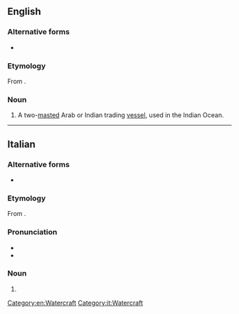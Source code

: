 ==English==

===Alternative forms===
* {{l|en|baglo}}

===Etymology===
From {{bor|en|ar|بَغْلَة|t=she-[[mule]]}}.

===Noun===
{{en-noun}}

# A two-[[mast]]ed Arab or Indian trading [[vessel]], used in the Indian Ocean.

[[Category:en:Watercraft]]

----

==Italian==

===Alternative forms===
* {{l|it|bagala}}

===Etymology===
From {{bor|it|ar|بَغْلَة|t=she-[[mule]]}}.

===Pronunciation===
* {{IPA|/ˈbaɡ.ɡa.la/|[ˈbäɡɡäl̺ä]|lang=it}}
* {{hyph|bag|ga|la|lang=it}}

===Noun===
{{it-noun|f}}

# {{l|en|baggala}} 

[[Category:it:Watercraft]]